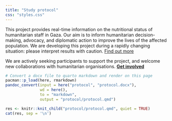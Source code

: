 ```yaml
---
title: "Study protocol"
css: "styles.css"
---
```


::: {.callout-note appearance="simple"}
This project provides real-time information on the nutritional status of humanitarian staff in Gaza. Our aim is to inform humanitarian decision-making, advocacy, and diplomatic action to improve the lives of the affected population. We are developing this project during a rapidly changing situation: please interpret results with caution. [Find out more](./about)
:::
::: {.callout-caution title="Join us"}
We are actively seeking participants to support the project, and welcome new collaborations with humanitarian organisations. [**Get involved**](./contact)
:::

```r
# Convert a docx file to quarto markdown and render on this page 
pacman::p_load(here, rmarkdown)
pandoc_convert(input = here("protocol", "protocol.docx"),
               wd = here(),
               to = "markdown", 
               output = "protocol/protocol.qmd")

res <- knitr::knit_child("protocol/protocol.qmd", quiet = TRUE)
cat(res, sep = '\n')
```

